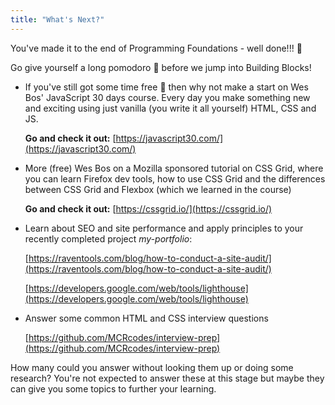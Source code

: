 ```yaml
---
title: "What's Next?"
---
```


You've made it to the end of Programming Foundations - well done!!! 🎉

Go give yourself a long pomodoro 🍅 before we jump into Building Blocks!

- If you've still got some time free 👀 then why not make a start on Wes Bos' JavaScript 30 days course. Every day you make something new and exciting using just vanilla (you write it all yourself) HTML, CSS and JS.

    **Go and check it out:** [https://javascript30.com/](https://javascript30.com/)

- More (free) Wes Bos on a Mozilla sponsored tutorial on CSS Grid, where you can learn Firefox dev tools, how to use CSS Grid and the differences between CSS Grid and Flexbox (which we learned in the course)

    **Go and check it out:** [https://cssgrid.io/](https://cssgrid.io/)

- Learn about SEO and site performance and apply principles to your recently completed project *my-portfolio*:

    [https://raventools.com/blog/how-to-conduct-a-site-audit/](https://raventools.com/blog/how-to-conduct-a-site-audit/)

    [https://developers.google.com/web/tools/lighthouse](https://developers.google.com/web/tools/lighthouse)

- Answer some common HTML and CSS interview questions

    [https://github.com/MCRcodes/interview-prep](https://github.com/MCRcodes/interview-prep)

How many could you answer without looking them up or doing some research? You're not expected to answer these at this stage but maybe they can give you some topics to further your learning.